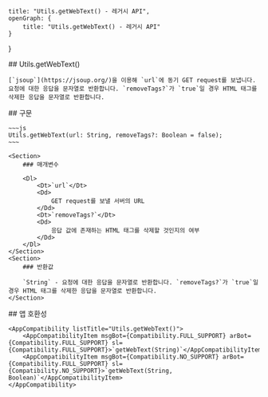 
    title: "Utils.getWebText() - 레거시 API",
    openGraph: {
        title: "Utils.getWebText() - 레거시 API"
    }
}

<Section>
    ## Utils.getWebText()

    [`jsoup`](https://jsoup.org/)을 이용해 `url`에 동기 GET request를 보냅니다. 요청에 대한 응답을 문자열로 반환합니다. `removeTags?`가 `true`일 경우 HTML 태그를 삭제한 응답을 문자열로 반환합니다.
</Section>
<Section>
    ## 구문

    ~~~js
    Utils.getWebText(url: String, removeTags?: Boolean = false);
    ~~~

    <Section>
        ### 매개변수

        <Dl>
            <Dt>`url`</Dt>
            <Dd>
                GET request를 보낼 서버의 URL
            </Dd>
            <Dt>`removeTags?`</Dt>
            <Dd>
                응답 값에 존재하는 HTML 태그를 삭제할 것인지의 여부
            </Dd>
        </Dl>
    </Section>
    <Section>
        ### 반환값

        `String` - 요청에 대한 응답을 문자열로 반환합니다. `removeTags?`가 `true`일 경우 HTML 태그를 삭제한 응답을 문자열로 반환합니다.
    </Section>
</Section>
<Section>
    ## 앱 호환성

    <AppCompatibility listTitle="Utils.getWebText()">
        <AppCompatibilityItem msgBot={Compatibility.FULL_SUPPORT} arBot={Compatibility.FULL_SUPPORT} sl={Compatibility.FULL_SUPPORT}>`getWebText(String)`</AppCompatibilityItem>
        <AppCompatibilityItem msgBot={Compatibility.NO_SUPPORT} arBot={Compatibility.FULL_SUPPORT} sl={Compatibility.NO_SUPPORT}>`getWebText(String, Boolean)`</AppCompatibilityItem>
    </AppCompatibility>
</Section>